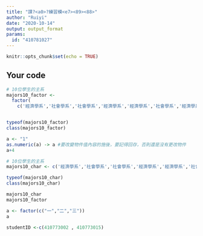 ---
title: "課?<a0>?練習模<e7><89><88>"
author: "Ruiyi"
date: "2020-10-14"
output: output_format
params:
  id: "410781027"
---

```{r setup, include=FALSE}
knitr::opts_chunk$set(echo = TRUE)
```

## Your code

```{r}
# 10位學生的主系
majors10_factor <-
  factor(
    c('經濟學系','社會學系','社會學系','經濟學系','經濟學系','社會學系','經濟學系','經濟學系','經濟學系','社會學系'))


typeof(majors10_factor)
class(majors10_factor)
```

```{r}
a <- "1"
as.numeric(a) -> a #要改變物件值內容的施後，要記得回存，否則還是沒有更改物件
a+4
```

```{r}
# 10位學生的主系
majors10_char <- c('經濟學系','社會學系','社會學系','經濟學系','經濟學系','社會學系','經濟學系','經濟學系','經濟學系','社會學系')

typeof(majors10_char)
class(majors10_char)
```

```{r}
majors10_char
majors10_factor
```

```{r}
a <- factor(c("一","二","三"))
a
```

```{r}
studentID <-c(410773002 , 410773015)

```


